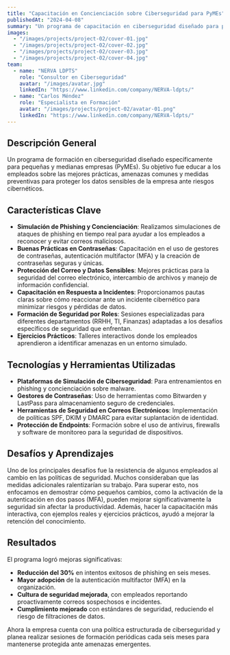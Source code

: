 ```yaml
---
title: "Capacitación en Concienciación sobre Ciberseguridad para PyMEs"
publishedAt: "2024-04-08"
summary: "Un programa de capacitación en ciberseguridad diseñado para pequeñas y medianas empresas (PyMEs) con el objetivo de mejorar sus prácticas de seguridad digital."
images:
  - "/images/projects/project-02/cover-01.jpg"
  - "/images/projects/project-02/cover-02.jpg"
  - "/images/projects/project-02/cover-03.jpg"
  - "/images/projects/project-02/cover-04.jpg"
team:
  - name: "NERVA LDPTS"
    role: "Consultor en Ciberseguridad"
    avatar: "/images/avatar.jpg"
    linkedIn: "https://www.linkedin.com/company/NERVA-ldpts/"
  - name: "Carlos Méndez"
    role: "Especialista en Formación"
    avatar: "/images/projects/project-02/avatar-01.png"
    linkedIn: "https://www.linkedin.com/company/NERVA-ldpts/"
---
```


## Descripción General

Un programa de formación en ciberseguridad diseñado específicamente para pequeñas y medianas empresas (PyMEs). Su objetivo fue educar a los empleados sobre las mejores prácticas, amenazas comunes y medidas preventivas para proteger los datos sensibles de la empresa ante riesgos cibernéticos.

## Características Clave

- **Simulación de Phishing y Concienciación**: Realizamos simulaciones de ataques de phishing en tiempo real para ayudar a los empleados a reconocer y evitar correos maliciosos.
- **Buenas Prácticas en Contraseñas**: Capacitación en el uso de gestores de contraseñas, autenticación multifactor (MFA) y la creación de contraseñas seguras y únicas.
- **Protección del Correo y Datos Sensibles**: Mejores prácticas para la seguridad del correo electrónico, intercambio de archivos y manejo de información confidencial.
- **Capacitación en Respuesta a Incidentes**: Proporcionamos pautas claras sobre cómo reaccionar ante un incidente cibernético para minimizar riesgos y pérdidas de datos.
- **Formación de Seguridad por Roles**: Sesiones especializadas para diferentes departamentos (RRHH, TI, Finanzas) adaptadas a los desafíos específicos de seguridad que enfrentan.
- **Ejercicios Prácticos**: Talleres interactivos donde los empleados aprendieron a identificar amenazas en un entorno simulado.

## Tecnologías y Herramientas Utilizadas

- **Plataformas de Simulación de Ciberseguridad**: Para entrenamientos en phishing y concienciación sobre malware.
- **Gestores de Contraseñas**: Uso de herramientas como Bitwarden y LastPass para almacenamiento seguro de credenciales.
- **Herramientas de Seguridad en Correos Electrónicos**: Implementación de políticas SPF, DKIM y DMARC para evitar suplantación de identidad.
- **Protección de Endpoints**: Formación sobre el uso de antivirus, firewalls y software de monitoreo para la seguridad de dispositivos.

## Desafíos y Aprendizajes

Uno de los principales desafíos fue la resistencia de algunos empleados al cambio en las políticas de seguridad. Muchos consideraban que las medidas adicionales ralentizarían su trabajo. Para superar esto, nos enfocamos en demostrar cómo pequeños cambios, como la activación de la autenticación en dos pasos (MFA), pueden mejorar significativamente la seguridad sin afectar la productividad. Además, hacer la capacitación más interactiva, con ejemplos reales y ejercicios prácticos, ayudó a mejorar la retención del conocimiento.

## Resultados

El programa logró mejoras significativas:
- **Reducción del 30%** en intentos exitosos de phishing en seis meses.
- **Mayor adopción** de la autenticación multifactor (MFA) en la organización.
- **Cultura de seguridad mejorada**, con empleados reportando proactivamente correos sospechosos e incidentes.
- **Cumplimiento mejorado** con estándares de seguridad, reduciendo el riesgo de filtraciones de datos.

Ahora la empresa cuenta con una política estructurada de ciberseguridad y planea realizar sesiones de formación periódicas cada seis meses para mantenerse protegida ante amenazas emergentes.
